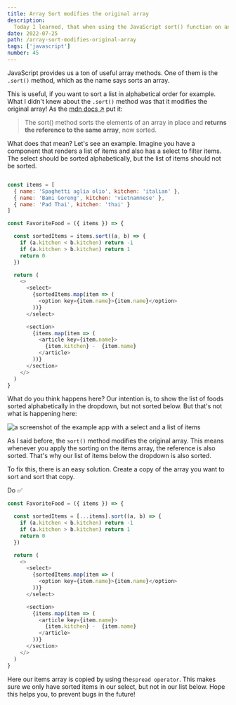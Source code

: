 ```yaml
---
title: Array Sort modifies the original array
description:
  Today I learned, that when using the JavaScript sort() function on an array, it does not return a new array, but rather modifies the original one.
date: 2022-07-25
path: /array-sort-modifies-original-array
tags: ['javascript']
number: 45
---
```


JavaScript provides us a ton of useful array methods. One of them is the `.sort()` method, which as the name says sorts an array. 

This is useful, if you want to sort a list in alphabetical order for example. What I didn't knew about the `.sort()` method was that it modifies the original array! As the <a href="https://developer.mozilla.org/en-US/docs/Web/JavaScript/Reference/Global_Objects/Array/sort" target="_blank">mdn docs &#8599;</a> put it: 

> The sort() method sorts the elements of an array in place and **returns the reference to the same array**, now sorted.


What does that mean? Let's see an example. Imagine you have a component that renders a list of items and also has a select to filter items. The select should be sorted alphabetically, but the list of items should not be sorted.


```js

const items = [
  { name: 'Spaghetti aglia olio', kitchen: 'italian' }, 
  { name: 'Bami Goreng', kitchen: 'vietnamnese' }, 
  { name: 'Pad Thai', kitchen: 'thai' }
]

const FavoriteFood = ({ items }) => {

  const sortedItems = items.sort((a, b) => {
    if (a.kitchen < b.kitchen) return -1
    if (a.kitchen > b.kitchen) return 1
    return 0
  })

  return (
    <>
      <select>
        {sortedItems.map(item => (
          <option key={item.name}>{item.name}</option>
        ))}
      </select>

      <section>
        {items.map(item => (
          <article key={item.name}>
            {item.kitchen} -  {item.name}
          </article>
        ))}
      </section>
    </>
  )
}

```

What do you think happens here? Our intention is, to show the list of foods sorted alphabetically in the dropdown, but not sorted below.
But that's not what is happening here:

![a screenshot of the example app with a select and a list of items](../images/screenshot-of-food-list.webp)

As I said before, the `sort()` method modifies the original array. This means whenever you apply the sorting on the
items array, the reference is also sorted. That's why our list of items below the dropdown is also sorted. 

To fix this, there is an easy solution. Create a copy of the array you want to sort and sort that copy.

Do ✅
```js
const FavoriteFood = ({ items }) => {

  const sortedItems = [...items].sort((a, b) => {
    if (a.kitchen < b.kitchen) return -1
    if (a.kitchen > b.kitchen) return 1
    return 0
  })

  return (
    <>
      <select>
        {sortedItems.map(item => (
          <option key={item.name}>{item.name}</option>
        ))}
      </select>

      <section>
        {items.map(item => (
          <article key={item.name}>
            {item.kitchen} -  {item.name}
          </article>
        ))}
      </section>
    </>
  )
}

```

Here our items array is copied by using the`spread operator`. This makes sure we only have sorted items in our select, but not in our list below.
Hope this helps you, to prevent bugs in the future!